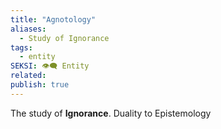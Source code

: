 ```yaml
---
title: "Agnotology"
aliases:
  - Study of Ignorance
tags:
  - entity
SEKSI: 👁️‍🗨️ Entity
related:
publish: true
---
```



The study of **Ignorance**. <Link href="/c/duality" className="text-[var(--color-primary)] hover:underline hover:text-[var(--color-secondary)] transition-colors font-medium">Duality</Link> to <Link href="/c/epistemology" className="text-[var(--color-primary)] hover:underline hover:text-[var(--color-secondary)] transition-colors font-medium">Epistemology</Link>
